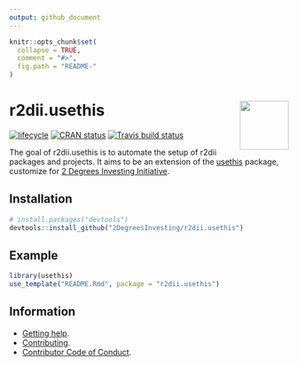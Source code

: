 ```yaml
---
output: github_document 
---
```

<!-- README.md is generated from README.Rmd. Please edit that file -->

```r
knitr::opts_chunk$set(
  collapse = TRUE,
  comment = "#>",
  fig.path = "README-"
)
```

# <img src="https://i.imgur.com/3jITMq8.png" align="right" height=88 /> r2dii.usethis

[![lifecycle](https://img.shields.io/badge/lifecycle-experimental-orange.svg)](https://www.tidyverse.org/lifecycle/#experimental)
[![CRAN status](https://www.r-pkg.org/badges/version/r2dii.usethis)](https://cran.r-project.org/package=r2dii.usethis)
[![Travis build status](https://travis-ci.org/2DegreesInvesting/r2dii.usethis.svg?branch=master)](https://travis-ci.org/2DegreesInvesting/r2dii.usethis)

The goal of r2dii.usethis is to automate the setup of r2dii packages and projects. It aims to be an extension of the [usethis](https://usethis.r-lib.org/) package, customize for [2 Degrees Investing Initiative](https://2degrees-investing.org/).

## Installation

```R
# install.packages("devtools")
devtools::install_github("2DegreesInvesting/r2dii.usethis")
```

## Example

```R
library(usethis)
use_template("README.Rmd", package = "r2dii.usethis")
```

## Information

* [Getting help](https://2degreesinvesting.github.io/r2dii.usethis/SUPPORT.html).
* [Contributing](https://2degreesinvesting.github.io/r2dii.usethis/CONTRIBUTING.html).
* [Contributor Code of Conduct](https://2degreesinvesting.github.io/r2dii.usethis/CODE_OF_CONDUCT.html).
